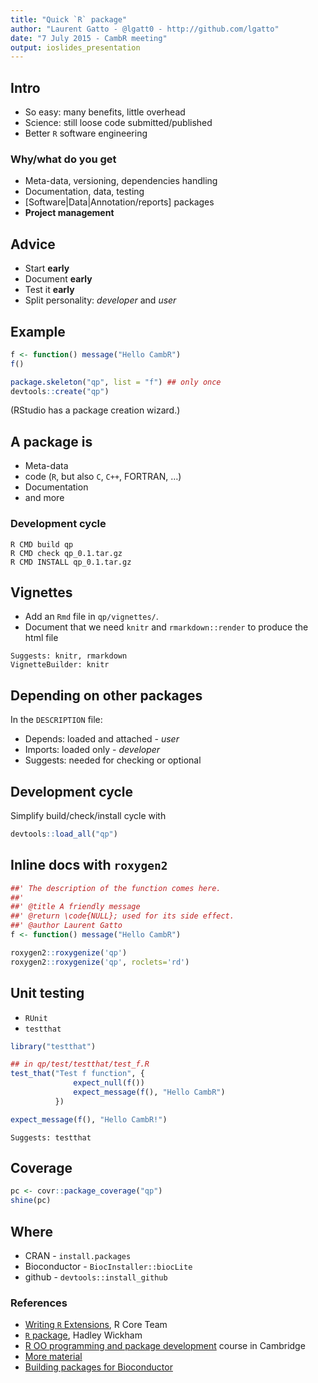 ```yaml
---
title: "Quick `R` package"
author: "Laurent Gatto - @lgatt0 - http://github.com/lgatto" 
date: "7 July 2015 - CambR meeting"
output: ioslides_presentation
---
```



## Intro
- So easy: many benefits, little overhead
- Science: still loose code submitted/published
- Better `R` software engineering

### Why/what do you get
- Meta-data, versioning, dependencies handling
- Documentation, data, testing
- [Software|Data|Annotation/reports] packages
- **Project management**

## Advice
- Start **early**
- Document **early**
- Test it **early**
- Split personality: *developer* and *user*

## Example

```r
f <- function() message("Hello CambR")
f()
```

```r
package.skeleton("qp", list = "f") ## only once
devtools::create("qp") 
```

(RStudio has a package creation wizard.)

## A package is
- Meta-data
- code (`R`, but also `C`, `C++`, FORTRAN, ...)
- Documentation
- and more

### Development cycle

```
R CMD build qp
R CMD check qp_0.1.tar.gz
R CMD INSTALL qp_0.1.tar.gz
```

## Vignettes

- Add an `Rmd` file in `qp/vignettes/`.
- Document that we need `knitr` and `rmarkdown::render` to produce the html file

```
Suggests: knitr, rmarkdown
VignetteBuilder: knitr
```

## Depending on other packages

In the `DESCRIPTION` file:

- Depends: loaded and attached - *user*
- Imports: loaded only - *developer*
- Suggests: needed for checking or optional

## Development cycle

Simplify build/check/install cycle with

```r
devtools::load_all("qp")
```


## Inline docs with `roxygen2`

```r
##' The description of the function comes here.
##'
##' @title A friendly message
##' @return \code{NULL}; used for its side effect.
##' @author Laurent Gatto
f <- function() message("Hello CambR")
```

```r
roxygen2::roxygenize('qp') 
roxygen2::roxygenize('qp', roclets='rd') 
```

## Unit testing
- `RUnit`
- `testthat`

```r
library("testthat")
```

```r
## in qp/test/testthat/test_f.R
test_that("Test f function", {
              expect_null(f())
              expect_message(f(), "Hello CambR")
          })
```

```r
expect_message(f(), "Hello CambR!")
```

```
Suggests: testthat
```

## Coverage
```r
pc <- covr::package_coverage("qp")
shine(pc)
```

## Where
- CRAN - `install.packages`
- Bioconductor - `BiocInstaller::biocLite`
- github - `devtools::install_github`

### References

- [Writing `R` Extensions](http://cran.r-project.org/doc/manuals/r-devel/R-exts.html), R Core Team
- [`R` package](http://r-pkgs.had.co.nz/), Hadley Wickham
- [R OO programming and package development](http://www.training.cam.ac.uk/gsls/course/gsls-radv) course in Cambridge
- [More material](http://lgatto.github.io/TeachingMaterial/)
- [Building packages for Bioconductor](http://www.bioconductor.org/developers/how-to/buildingPackagesForBioc/)
